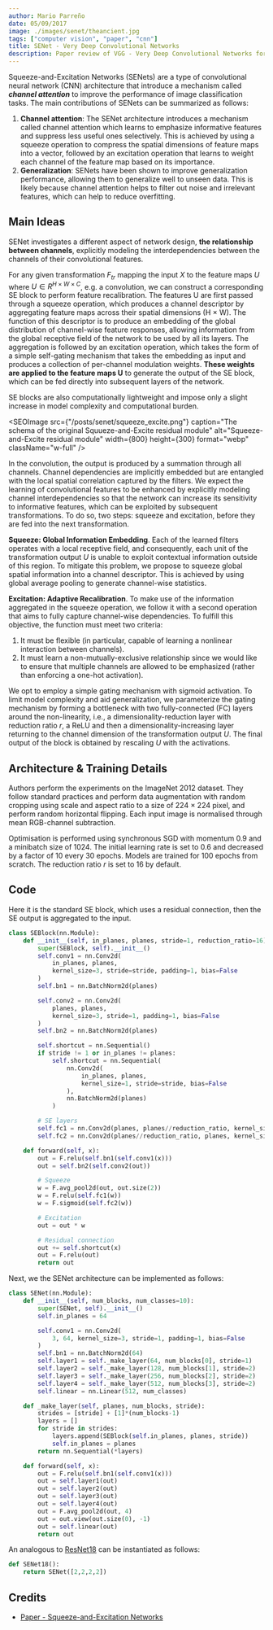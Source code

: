 ```yaml
---
author: Mario Parreño
date: 05/09/2017
image: ./images/senet/theancient.jpg
tags: ["computer vision", "paper", "cnn"]
title: SENet - Very Deep Convolutional Networks
description: Paper review of VGG - Very Deep Convolutional Networks for Large-Scale Image Recognition.
---
```


Squeeze-and-Excitation Networks (SENets) are a type of convolutional neural network (CNN)
architecture that introduce a mechanism called ***channel attention*** to improve
the performance of image classification tasks. The main contributions of SENets
can be summarized as follows:

1. **Channel attention**: The SENet architecture introduces a mechanism 
called <Underlined color="green">channel attention</Underlined> which learns to emphasize
informative features and suppress less useful ones selectively.
This is achieved by using a <Underlined>squeeze operation</Underlined> to compress the spatial dimensions
of feature maps into a vector, followed by an <Underlined>excitation operation</Underlined> that learns to
weight each channel of the feature map based on its importance.
2. **Generalization**: SENets have been shown to improve generalization performance,
allowing them to generalize well to unseen data. This is likely because
<Underlined>channel attention helps to filter out noise and irrelevant features</Underlined>,
which can help to reduce overfitting.


## Main Ideas


SENet investigates a different aspect of network design, **the relationship between channels**,
explicitly modeling the interdependencies between the channels of their convolutional features. 

For any given transformation $F_{tr}$ mapping the input $X$ to the feature maps $U$ where $U ∈ R ^{H×W×C}$,
e.g. a convolution, we can construct a corresponding SE block to perform feature recalibration.
<Underlined>The features U are first passed through a squeeze operation, which produces a channel descriptor
by aggregating feature maps across their spatial dimensions (H × W)</Underlined>.
The function of this descriptor is to produce an embedding of the global distribution
of channel-wise feature responses, allowing information from the global receptive field
of the network to be used by all its layers.
<Underlined>The aggregation is followed by an excitation operation,
which takes the form of a simple self-gating mechanism that takes the embedding as input
and produces a collection of per-channel modulation weights.</Underlined>
**These weights are applied to the feature maps U** to generate the output of the SE block,
which can be fed directly into subsequent layers of the network. 

SE blocks are also computationally lightweight and impose only a slight increase in model
complexity and computational burden.



<SEOImage
    src={"/posts/senet/squeeze_excite.png"}
    caption="The schema of the original Squueze-and-Excite residual module"
    alt="Squeeze-and-Excite residual module"
    width={800}
    height={300}
    format="webp"
    className="w-full"
/>

In the convolution, the output is produced by a summation through all channels.
Channel dependencies are implicitly embedded but are entangled with the local spatial correlation
captured by the filters. We expect the learning of convolutional features to be enhanced
by explicitly <Underlined>modeling channel interdependencies</Underlined> so that the network
can increase its sensitivity to informative features, which can be exploited by subsequent transformations.
To do so, two steps: squeeze and excitation, before they are fed into the next transformation.

**Squeeze: Global Information Embedding**. Each of the learned filters operates with a local receptive field,
and consequently, each unit of the transformation output $U$ is unable to exploit contextual information
outside of this region. To mitigate this problem, we propose to 
<Underlined color="green">squeeze global spatial information into a channel descriptor</Underlined>.
This is achieved by using <Underlined>global average pooling</Underlined> to generate channel-wise statistics.

**Excitation: Adaptive Recalibration**. To make use of the information aggregated in the squeeze operation,
we follow it with a second operation that aims to fully capture channel-wise dependencies.
To fulfill this objective, the function must meet two criteria: 

1. It must be flexible (in particular, capable of learning a nonlinear interaction between channels).
2. It must learn a non-mutually-exclusive relationship since we would like to ensure that
multiple channels are allowed to be emphasized (rather than enforcing a one-hot activation).

We opt to employ a <Underlined>simple gating mechanism with sigmoid activation</Underlined>.
To limit <Underlined color="green">model complexity and aid generalization</Underlined>,
we parameterize the gating mechanism by forming a <Underlined color="green">bottleneck</Underlined> 
with two fully-connected (FC) layers around the non-linearity, i.e.,
a dimensionality-reduction layer with <Underlined>reduction ratio $r$</Underlined>, a ReLU and then a dimensionality-increasing layer
returning to the channel dimension of the transformation output $U$.
The final output of the block is obtained by rescaling $U$ with the activations.


## Architecture & Training Details

Authors perform the experiments on the ImageNet 2012 dataset. They follow standard practices and perform data
augmentation with random cropping using scale and aspect ratio to a size of 224 × 224 pixel,
and perform random horizontal flipping. Each input image is normalised through mean RGB-channel subtraction.

Optimisation is performed using synchronous SGD with momentum 0.9 and a minibatch size of 1024.
The initial learning rate is set to 0.6 and decreased by a factor of 10 every 30 epochs.
Models are trained for 100 epochs from scratch. The reduction ratio $r$ is set to 16 by default.

## Code

Here it is the standard SE block, which uses a <Underlined>residual connection</Underlined>,
then the SE output is aggregated to the input.

```python
class SEBlock(nn.Module):
    def __init__(self, in_planes, planes, stride=1, reduction_ratio=16):
        super(SEBlock, self).__init__()
        self.conv1 = nn.Conv2d(
            in_planes, planes,
            kernel_size=3, stride=stride, padding=1, bias=False
        )
        self.bn1 = nn.BatchNorm2d(planes)

        self.conv2 = nn.Conv2d(
            planes, planes,
            kernel_size=3, stride=1, padding=1, bias=False
        )
        self.bn2 = nn.BatchNorm2d(planes)

        self.shortcut = nn.Sequential()
        if stride != 1 or in_planes != planes:
            self.shortcut = nn.Sequential(
                nn.Conv2d(
                    in_planes, planes,
                    kernel_size=1, stride=stride, bias=False
                ),
                nn.BatchNorm2d(planes)
            )

        # SE layers
        self.fc1 = nn.Conv2d(planes, planes//reduction_ratio, kernel_size=1)
        self.fc2 = nn.Conv2d(planes//reduction_ratio, planes, kernel_size=1)

    def forward(self, x):
        out = F.relu(self.bn1(self.conv1(x)))
        out = self.bn2(self.conv2(out))

        # Squeeze
        w = F.avg_pool2d(out, out.size(2))
        w = F.relu(self.fc1(w))
        w = F.sigmoid(self.fc2(w))

        # Excitation
        out = out * w

        # Residual connection
        out += self.shortcut(x)
        out = F.relu(out)
        return out
```

Next, we the SENet architecture can be implemented as follows:

```python
class SENet(nn.Module):
    def __init__(self, num_blocks, num_classes=10):
        super(SENet, self).__init__()
        self.in_planes = 64

        self.conv1 = nn.Conv2d(
            3, 64, kernel_size=3, stride=1, padding=1, bias=False
        )
        self.bn1 = nn.BatchNorm2d(64)
        self.layer1 = self._make_layer(64, num_blocks[0], stride=1)
        self.layer2 = self._make_layer(128, num_blocks[1], stride=2)
        self.layer3 = self._make_layer(256, num_blocks[2], stride=2)
        self.layer4 = self._make_layer(512, num_blocks[3], stride=2)
        self.linear = nn.Linear(512, num_classes)

    def _make_layer(self, planes, num_blocks, stride):
        strides = [stride] + [1]*(num_blocks-1)
        layers = []
        for stride in strides:
            layers.append(SEBlock(self.in_planes, planes, stride))
            self.in_planes = planes
        return nn.Sequential(*layers)

    def forward(self, x):
        out = F.relu(self.bn1(self.conv1(x)))
        out = self.layer1(out)
        out = self.layer2(out)
        out = self.layer3(out)
        out = self.layer4(out)
        out = F.avg_pool2d(out, 4)
        out = out.view(out.size(0), -1)
        out = self.linear(out)
        return out
```

An analogous to [ResNet18](/blog/resnet) can be instantiated as follows:

```python
def SENet18():
    return SENet([2,2,2,2])
```

## Credits

- [Paper - Squeeze-and-Excitation Networks](https://arxiv.org/abs/1709.01507)
